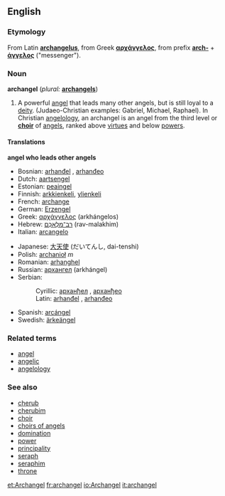 ==English==

===Etymology===
From Latin '''[[archangelus]]''', from Greek '''[[αρχάγγελος]]''', from prefix '''[[arch-]]''' + '''[[άγγελος]]''' ("messenger").

===Noun===
'''archangel'''  (''plural:'' '''[[archangels]]''')

# A powerful [[angel]] that leads many other angels, but is still loyal to a [[deity]]. (Judaeo-Christian examples: Gabriel, Michael, Raphael). In Christian [[angelology]], an archangel is an angel from the third level or '''[[choir]]''' of [[angel]]s, ranked above [[virtue]]s and below [[power]]s.

====Translations====
'''angel who leads other angels'''
{{top}}
*Bosnian: [[arhanđel]] {{m}}, [[arhanđeo]] {{m}}
*Dutch: [[aartsengel]] {{m}}
*Estonian: [[peaingel]]
*Finnish: [[arkkienkeli]], [[ylienkeli]]
*French: [[archange]]
*German: [[Erzengel]] {{m}}
*Greek: [[αρχάγγελος]] (arkhángelos) {{m}}
*Hebrew: [[רב־מלאכם|רַב־מַלְאָכִם]] (rav-malakhim) {{m}}
*Italian: [[arcangelo]] {{m}}
{{mid}}
*Japanese: [[大天使]] (だいてんし, dai-tenshi)
*Polish: [[archanioł]] ''m''
*Romanian: [[arhanghel]] {{m}}
*Russian: [[архангел]] (arkhángel) {{m}}
*Serbian:
*:Cyrillic: [[арханђел]] {{m}}, [[арханђео]] {{m}}
*:Latin: [[arhanđel]] {{m}}, [[arhanđeo]] {{m}}
*Spanish: [[arcángel]] {{m}}
*Swedish: [[ärkeängel]] {{c}}
{{bottom}}

===Related terms===
*[[angel]]
*[[angelic]]
*[[angelology]]

===See also===
*[[cherub]]
*[[cherubim]]
*[[choir]]
*[[choirs of angels]]
*[[domination]]
*[[power]]
*[[principality]]
*[[seraph]]
*[[seraphim]]
*[[throne]]

[[et:Archangel]]
[[fr:archangel]]
[[io:Archangel]]
[[it:archangel]]